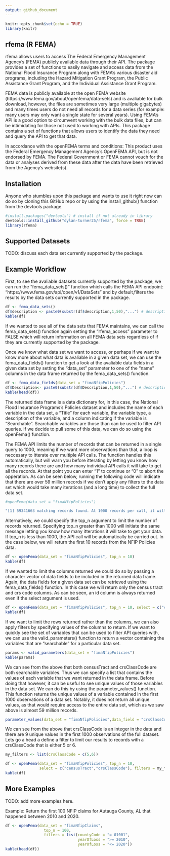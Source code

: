 ```yaml
---
output: github_document
---
```


```r
knitr::opts_chunk$set(echo = TRUE)
library(knitr)
```

## rfema (R FEMA)

rfema allows users to access The Federal Emergency Management Agency's (FEMA) publicly available data through their API. The package provides a set of functions to easily navigate and access data from the National Flood Insurance Program along with FEMA's various disaster aid programs, including the Hazard Mitigation Grant Program, the Public Assistance Grant Program, and the Individual Assistance Grant Program.

FEMA data is publicly available at the open FEMA website (https://www.fema.gov/about/openfema/data-sets) and is avaliable for bulk download, however, the files are sometimes very large (multiple gigabytes) and many times users do not need all records for a data series (for example: many users may only want a single state for several years). Using FEMA's API is a good option to circumvent working with the bulk data files, but can be intimidating for those not used to working with APIs. This package contains a set of functions that allows users to identify the data they need and query the API to get that data.

In accordance with the openFEMA terms and conditions: This product uses the Federal Emergency Management Agency’s OpenFEMA API, but is not endorsed by FEMA. The Federal Government or FEMA cannot vouch for the data or analyses derived from these data after the data have been retrieved from the Agency's website(s).


## Installation
Anyone who stumbles upon this package and wants to use it right now can do so by cloning this GitHub repo or by using the install_github() function from the devtools package.
```r
#install.packages("devtools") # install if not already in library
devtools::install_github("dylan-turner25/rfema", force = TRUE)
library(rfema)
```


## Supported Datasets
TODO: discuss each data set currently supported by the package.



## Example Workflow
First, to see the avaliable datasets currently supported by the package, we can run the "fema_data_sets()" function which calls the FEMA API endpoint: "https://www.fema.gov/api/open/v1/DataSets" and by default,filters the results by the data sets currently supported in the package.
```r
df <- fema_data_sets()
df$description <- paste0(substr(df$description,1,50),"...") # description shortened in this case to make table smaller
kable(df)
```
If we wanted to see all of the data sets that FEMA maintains, we can call the fema_data_sets() function again setting the "rfema_access" parameter to FALSE which will return information on all FEMA data sets regardless of if they are currently supported by the package.

Once we know what data set we want to access, or perhaps if we want to know more about what data is avaliable in a given data set, we can use the fema_data_fields() function to get a look at the avaliable data fields in a given data set by setting the "data_set" parameter to one of the "name" columns in the data frame returned by the fema_data_sets() function.

```r
df <- fema_data_fields(data_set = "fimaNfipPolicies")
df$Description<- paste0(substr(df$Description,1,50),"...") # description shortened in this case to make table smaller
kable(head(df))
```
The returned data frame is a data dictionary for, in this case, the National Flood Insurance Programs's Policies dataset and includes the name of each variable in the data set, a "Title" for each variable, the variable type, a description of the variable, and a column indicating if the variable is "Searchable". Searchable variables are those than can be used to filter API queries. If we decide to pull some of this data, we can do so using the openFema() function.

The FEMA API limits the number of records that can be returned in a single query to 1000, meaning if we want more observations than that, a loop is neccesary to itterate over multiple API calls. The function handles this automatically, but will warn you before itterating by letting you know how many records there are and how many individual API calls it will take to get all the records. At that point you can enter "1" to continue or "0" to abort the opperation. As can be seen below, running the following code will indicate that there are over 59 million records if we don't apply any filters to the data set which would take many iterations (and a long time) to collect the full data set.

```r
#openFema(data_set = "fimaNfipPolicies")

"[1] 59341663 matching records found. At 1000 records per call, it will take 59342 individual API calls to get all matching records. Continue?"
```

Alternatively, we could specify the top_n argument to limit the number of records returned. Specifying top_n greater than 1000 will initiate the same message letting you know how many itterations it will take to get your data. If top_n is less than 1000, the API call will be automatically be carried out. In the case below, we will return the first 10 records from the NFIP Policies data.
```r
df <- openFema(data_set = "fimaNfipPolicies", top_n = 10)
kable(df)
```

If we wanted to limit the columns returned we could do so by passing a character vector of data fields to be included in the returned data frame. Again, the data fields for a given data set can be retrieved using the fema_data_fields() function. In this case we will return only the census tract and crs code columns. As can be seen, an id column is always returned even if the select argument is used. 
```r
df <- openFema(data_set = "fimaNfipPolicies", top_n = 10, select = c("censusTract","crsClassCode"))
kable(df)
```

If we want to limit the rows returned rather than the columns, we can also apply filters by specifying values of the columns to return. If we want to quickly see the set of variables that can be used to filter API queries with, we can use the valid_parameters() function to return a vector containing the variables that are "searchable" for a particular data set. 
```r
params <- valid_parameters(data_set = "fimaNfipPolicies")
kable(params)
```

We can see from the above that both censusTract and crsClassCode are both searchable variables. Thus we can specify a list that contains the values of each variable that we want returned in the data frame. Before doing that however, it can be useful to see unique values of those variables in the data set. We can do this by using the parameter_values() function. This function returns the unique values of a variable contained in the first 1000 observations of a data set. Notably, it does not return all unique values, as that would require access to the entire data set, which as we saw above is almost 59 million records. 

```r
parameter_values(data_set = "fimaNfipPolicies",data_field = "crsClassCode")
```


We can see from the above that crsClassCode is an integer in the data and there are 9 unique values in the first 1000 observations of the full dataset. Lets go a head a define a filter to limit our results to records with a crsClassCode that is either 5 or 6.
```r
my_filters <- list(crsClassCode = c(5,6))

df <- openFema(data_set = "fimaNfipPolicies", top_n = 10, 
               select = c("censusTract","crsClassCode"), filters = my_filters)
kable(df)


```






## More Examples
TODO: add more examples here.


Example: Return the first 100 NFIP claims for Autauga County, AL that happened between 2010 and 2020.
```r
df <- openFema(data_set = "fimaNfipClaims",
                 top_n = 100,
                 filters = list(countyCode = "= 01001",
                                yearOfLoss = ">= 2010",
                                yearOfLoss = "<= 2020"))
kable(head(df))
```







